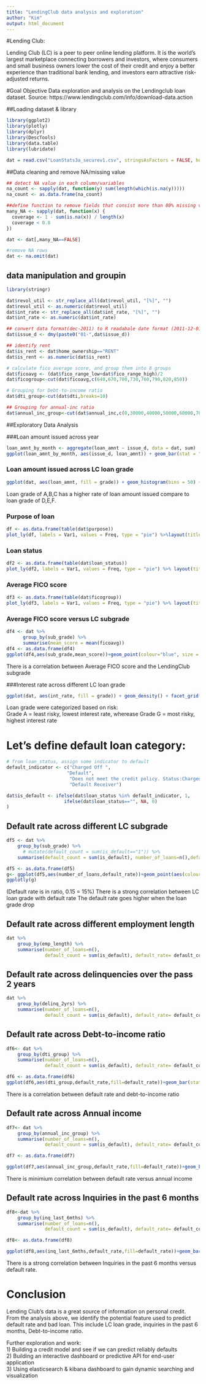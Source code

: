 ---
title: "LendingClub data analysis and exploration"
author: "Kim"
output: html_document
---

#Lending Club:

Lending Club (LC) is a peer to peer online lending platform. It is the world's largest marketplace connecting borrowers and investors, where consumers and small business owners lower the cost of their credit and enjoy a better experience than traditional bank lending, and investors earn attractive risk-adjusted returns.


#Goal Objective
Data exploration and analysis on the Lendingclub loan dataset.  Source:
https://www.lendingclub.com/info/download-data.action

##Loading dataset & library

```{r,warning=FALSE}
library(ggplot2)
library(plotly)
library(dplyr)
library(DescTools)
library(data.table)
library(lubridate)

dat = read.csv("LoanStats3a_securev1.csv", stringsAsFactors = FALSE, header = T, skip = 1)
```

##Data cleaning and remove NA/missing value

```{r,warning=FALSE}

## detect NA value in each column/variables
na_count <- sapply(dat, function(y) sum(length(which(is.na(y)))))
na_count <- as.data.frame(na_count)

##define function to remove fields that consist more than 80% missing values/NA
many_NA <- sapply(dat, function(x) {
  coverage <- 1 - sum(is.na(x)) / length(x)
  coverage < 0.8
})

dat <- dat[,many_NA==FALSE]

#remove NA rows
dat <- na.omit(dat)
```
   

## data manipulation and groupin
```{r,warning=F}
library(stringr)

dat$revol_util <- str_replace_all(dat$revol_util, "[%]", "")
dat$revol_util <- as.numeric(dat$revol_util)
dat$int_rate <- str_replace_all(dat$int_rate, "[%]", "")
dat$int_rate <- as.numeric(dat$int_rate)

## convert data format(dec-2011) to R readabale date format (2011-12-01)
dat$issue_d <- dmy(paste0("01-",dat$issue_d))

## identify rent
dat$is_rent <- dat$home_ownership=="RENT"
dat$is_rent <- as.numeric(dat$is_rent)

# calculate fico average score, and group them into 8 groups
dat$ficoavg <- (dat$fico_range_low+dat$fico_range_high)/2  
dat$ficogroup<-cut(dat$ficoavg,c(640,670,700,730,760,790,820,850))

# Grouping for Debt-to-income ratio
dat$dti_group<-cut(dat$dti,breaks=10)

## Grouping for annual-inc ratio
dat$annual_inc_group<-cut(dat$annual_inc,c(0,30000,40000,50000,60000,70000,80000,90000,max(dat$annual_inc)))

```
   

##Exploratory Data Analysis
   
###Loan amount issued across year

```{r,warning =FALSE}
loan_amnt_by_month <- aggregate(loan_amnt ~ issue_d, data = dat, sum)
ggplot(loan_amnt_by_month, aes(issue_d, loan_amnt)) + geom_bar(stat = "identity") 
```
    

### Loan amount issued across LC loan grade

```{r,warning =FALSE}

ggplot(dat, aes(loan_amnt, fill = grade)) + geom_histogram(bins = 50) + facet_grid(grade ~ .)

```
 
Loan grade of A,B,C has a higher rate of loan amount issued compare to loan grade of D,E,F.      

### Purpose of loan

```{r,warning =FALSE}
df <- as.data.frame(table(dat$purpose))
plot_ly(df, labels = Var1, values = Freq, type = "pie") %>%layout(title = "Purpose of loan")

```

    
### Loan status

```{r,warning =FALSE}
df2 <- as.data.frame(table(dat$loan_status))
plot_ly(df2, labels = Var1, values = Freq, type = "pie") %>% layout(title = "loan status")

```
    
### Average FICO score

```{r,warning =FALSE}
df3 <- as.data.frame(table(dat$ficogroup))
plot_ly(df3, labels = Var1, values = Freq, type = "pie") %>% layout(title = "Average FICO score")

```
   
     
### Average FICO score versus LC subgrade

```{r,warning =FALSE}
df4 <- dat %>%
      group_by(sub_grade) %>%
      summarise(mean_score = mean(ficoavg))
df4 <- as.data.frame(df4)
ggplot(df4,aes(sub_grade,mean_score))+geom_point(colour="blue", size = 4.5)
```

There is a correlation between Average FICO score and the LendingClub subgrade   
   
###Interest rate across different LC loan grade

```{r,warning =FALSE}
ggplot(dat, aes(int_rate, fill = grade)) + geom_density() + facet_grid(grade ~ .)
```

Loan grade were categorized based on risk:    
Grade A = least risky, lowest interest rate,  wherease Grade G = most risky, highest interest rate   
   

# Let's define default loan category:

```{r,warning =FALSE}

# from loan_status, assign some indicator to default
default_indicator <- c("Charged Off ", 
                      "Default",
                       "Does not meet the credit policy. Status:Charged Off",
                       "Default Receiver")

dat$is_default <- ifelse(dat$loan_status %in% default_indicator, 1,
                     ifelse(dat$loan_status=="", NA, 0)
)
```
   
## Default rate across different LC subgrade

```{r,warning =FALSE}
df5 <- dat %>%
    group_by(sub_grade) %>%
      # mutate(default_count = sum(is_default=="1")) %>%
    summarise(default_count = sum(is_default), number_of_loans=n(),default_rate= default_count/n())

df5 <- as.data.frame(df5)
g<- ggplot(df5,aes(number_of_loans,default_rate))+geom_point(aes(colour=sub_grade,size=default_rate))
ggplotly(g)
```

(Default rate is in ratio, 0.15 = 15%)   There is a strong correlation between LC loan grade with default rate The default rate goes higher when the loan grade drop
    
## Default rate across different employment length
```{r, echo=FALSE,warning =FALSE}
dat %>%
    group_by(emp_length) %>%
    summarise(number_of_loans=n(),
              default_count = sum(is_default), default_rate= default_count/n())

```
     
## Default rate across delinquencies over the pass 2 years
```{r, echo=FALSE,warning =FALSE}
dat %>%
    group_by(delinq_2yrs) %>%
    summarise(number_of_loans=n(),
              default_count = sum(is_default), default_rate= default_count/n())

```
     
## Default rate across Debt-to-income ratio
```{r, echo=FALSE,warning =FALSE}
df6<- dat %>%
    group_by(dti_group) %>%
    summarise(number_of_loans=n(),
              default_count = sum(is_default), default_rate= default_count/n())

df6 <- as.data.frame(df6)
ggplot(df6,aes(dti_group,default_rate,fill=default_rate))+geom_bar(stat="identity")
```

There is a correlation between default rate and debt-to-income ratio
   
## Default rate across Annual income
```{r, echo=FALSE,warning =FALSE}
df7<- dat %>%
    group_by(annual_inc_group) %>%
    summarise(number_of_loans=n(),
              default_count = sum(is_default), default_rate= default_count/n())

df7 <- as.data.frame(df7)

ggplot(df7,aes(annual_inc_group,default_rate,fill=default_rate))+geom_bar(stat="identity")+theme(axis.text.x = element_text(angle=90, vjust=1))
```

There is minimium correlation between default rate versus annual income
    
## Default rate across Inquiries in the past 6 months
```{r, echo=FALSE,warning =FALSE}
df8<-dat %>%
    group_by(inq_last_6mths) %>%
    summarise(number_of_loans=n(),
              default_count = sum(is_default), default_rate= default_count/n())

df8<- as.data.frame(df8)

ggplot(df8,aes(inq_last_6mths,default_rate,fill=default_rate))+geom_bar(stat="identity")
```

There is a strong correlation between Inquiries in the past 6 months versus default rate.

   
# Conclusion 

Lending Club's data is a great source of information on personal credit. From the analysis above, we identify the potential feature used to predict default rate and bad loan. This include LC loan grade, inquiries in the past 6 months, Debt-to-income ratio.   

Further exploration and work:  
1) Building a credit model and see if we can predict reliably defaults   
2) Building an interactive dashboard or predictive API for end-user application  
3) Using elasticsearch & kibana dashboard to gain dynamic searching and visualization
   
   
